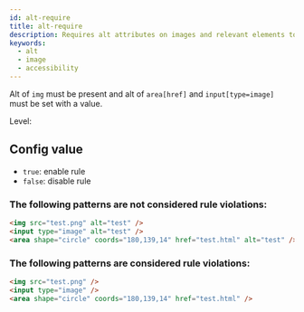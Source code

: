 ```yaml
---
id: alt-require
title: alt-require
description: Requires alt attributes on images and relevant elements to improve accessibility and SEO.
keywords:
  - alt
  - image
  - accessibility
---
```



Alt of `img` must be present and alt of `area[href]` and `input[type=image]` must be set with a value.

Level: <Badge text="Warning" variant="caution" />

## Config value

- `true`: enable rule
- `false`: disable rule

### The following patterns are **not** considered rule violations:

```html
<img src="test.png" alt="test" />
<input type="image" alt="test" />
<area shape="circle" coords="180,139,14" href="test.html" alt="test" />
```

### The following patterns are considered rule violations:

```html
<img src="test.png" />
<input type="image" />
<area shape="circle" coords="180,139,14" href="test.html" />
```
